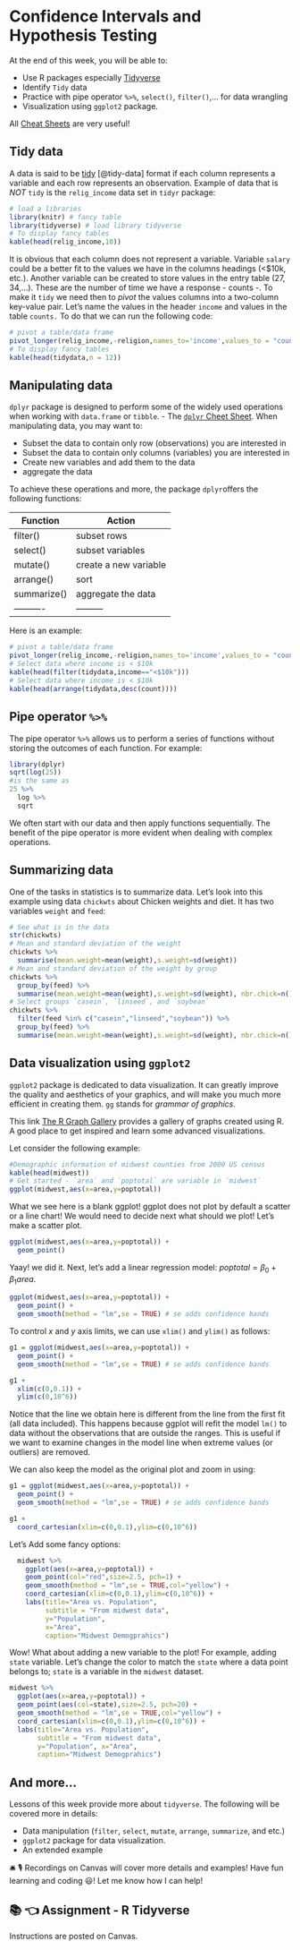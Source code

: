 # Confidence Intervals and Hypothesis Testing {.unnumbered}

At the end of this week, you will be able to:

-   Use R packages especially [Tidyverse](https://www.tidyverse.org/){target="_blank"}
-   Identify `Tidy` data
-   Practice with pipe operator `%>%`, `select()`, `filter()`,... for data wrangling
-   Visualization using `ggplot2` package.

All [Cheat Sheets](https://www.rstudio.com/resources/cheatsheets/){target="_blank"} are very useful!

## Tidy data {.unnumbered}

A data is said to be [tidy](https://vita.had.co.nz/papers/tidy-data.html){target="_blank"} [@tidy-data] format if each column represents a variable and each row represents an observation. Example of data that is *NOT* `tidy` is the `relig_income` data set in `tidyr` package:

```r
# load a libraries
library(knitr) # fancy table
library(tidyverse) # load library tidyverse
# To display fancy tables
kable(head(relig_income,10))
```

It is obvious that each column does not represent a variable. Variable `salary` could be a better fit to the values we have in the columns headings (\<\$10k, etc.). Another variable can be created to store values in the entry table (27, 34,...). These are the number of time we have a response - counts -. To make it `tidy` we need then to *pivot* the values columns into a two-column key-value pair. Let's name the values in the header `income` and values in the table `counts.` To do that we can run the following code:

```r
# pivot a table/data frame
pivot_longer(relig_income,-religion,names_to='income',values_to = "count") -> tidydata
# To display fancy tables
kable(head(tidydata,n = 12))
```

## Manipulating data {.unnumbered}

`dplyr` package is designed to perform some of the widely used operations when working with `data.frame` or `tibble`. - The [`dplyr` Cheet Sheet](https://www.rstudio.com/wp-content/uploads/2015/02/data-wrangling-cheatsheet.pdf){target="_blank"}. When manipulating data, you may want to:

-   Subset the data to contain only row (observations) you are interested in
-   Subset the data to contain only columns (variables) you are interested in
-   Create new variables and add them to the data
-   aggregate the data

To achieve these operations and more, the package `dplyr`offers the following functions:

| Function    | Action                |
|-------------|-----------------------|
| filter()    | subset rows           |
| select()    | subset variables      |
| mutate()    | create a new variable |
| arrange()   | sort                  |
| summarize() | aggregate the data    |
| ----------  | ---------             |

Here is an example:

```r
# pivot a table/data frame
pivot_longer(relig_income,-religion,names_to='income',values_to = "count") -> tidydata
# Select data where income is < $10k
kable(head(filter(tidydata,income=="<$10k")))
# Select data where income is < $10k
kable(head(arrange(tidydata,desc(count))))
```

## Pipe operator `%>%` {.unnumbered}

The pipe operator `%>%` allows us to perform a series of functions without storing the outcomes of each function. For example:

```r
library(dplyr)
sqrt(log(25))
#is the same as
25 %>% 
  log %>% 
  sqrt
```

We often start with our data and then apply functions sequentially. The benefit of the pipe operator is more evident when dealing with complex operations.

## Summarizing data {.unnumbered}

One of the tasks in statistics is to summarize data. Let's look into this example using data `chickwts` about Chicken weights and diet. It has two variables `weight` and `feed`:

```r
# See what is in the data
str(chickwts)
# Mean and standard deviation of the weight
chickwts %>% 
  summarise(mean.weight=mean(weight),s.weight=sd(weight))
# Mean and standard deviation of the weight by group
chickwts %>% 
  group_by(feed) %>% 
  summarise(mean.weight=mean(weight),s.weight=sd(weight), nbr.chick=n())
# Select groups `casein`, `linseed`, and `soybean`
chickwts %>% 
  filter(feed %in% c("casein","linseed","soybean")) %>% 
  group_by(feed) %>% 
  summarise(mean.weight=mean(weight),s.weight=sd(weight), nbr.chick=n())
```

## Data visualization using `ggplot2` {.unnumbered}

`ggplot2` package is dedicated to data visualization. It can greatly improve the quality and aesthetics of your graphics, and will make you much more efficient in creating them. `gg` stands for *grammar of graphics*.

This link [The R Graph Gallery](https://www.r-graph-gallery.com/index.html){target="_blank"} provides a gallery of graphs created using R. A good place to get inspired and learn some advanced visualizations.

Let consider the following example:

```r

#Demographic information of midwest counties from 2000 US census
kable(head(midwest))
# Get started - `area` and `poptotal` are variable in `midwest`
ggplot(midwest,aes(x=area,y=poptotal))
```

What we see here is a blank ggplot! ggplot does not plot by default a scatter or a line chart! We would need to decide next what should we plot! Let's make a scatter plot.

```r

ggplot(midwest,aes(x=area,y=poptotal)) + 
  geom_point()
```

Yaay! we did it. Next, let's add a linear regression model: $poptotal = \beta_0 + \beta_1 area$.

```r

ggplot(midwest,aes(x=area,y=poptotal)) + 
  geom_point() + 
  geom_smooth(method = "lm",se = TRUE) # se adds confidence bands
```

To control *x* and *y* axis limits, we can use `xlim()` and `ylim()` as follows:

```r

g1 = ggplot(midwest,aes(x=area,y=poptotal)) + 
  geom_point() + 
  geom_smooth(method = "lm",se = TRUE) # se adds confidence bands

g1 + 
  xlim(c(0,0.1)) + 
  ylim(c(0,10^6)) 

```

Notice that the line we obtain here is different from the line from the first fit (all data included). This happens because ggplot will refit the model `lm()` to data without the observations that are outside the ranges. This is useful if we want to examine changes in the model line when extreme values (or outliers) are removed.

We can also keep the model as the original plot and zoom in using:

```r

g1 = ggplot(midwest,aes(x=area,y=poptotal)) + 
  geom_point() + 
  geom_smooth(method = "lm",se = TRUE) # se adds confidence bands

g1 + 
  coord_cartesian(xlim=c(0,0.1),ylim=c(0,10^6))
```

Let's Add some fancy options:

```r

  midwest %>% 
    ggplot(aes(x=area,y=poptotal)) + 
    geom_point(col="red",size=2.5, pch=1) +
    geom_smooth(method = "lm",se = TRUE,col="yellow") + 
    coord_cartesian(xlim=c(0,0.1),ylim=c(0,10^6)) +
    labs(title="Area vs. Population",
         subtitle = "From midwest data", 
         y="Population", 
         x="Area", 
         caption="Midwest Demogprahics") 
```

Wow! What about adding a new variable to the plot! For example, adding `state` variable. Let's change the color to match the `state` where a data point belongs to; `state` is a variable in the `midwest` dataset.

```r

midwest %>%
  ggplot(aes(x=area,y=poptotal)) + 
  geom_point(aes(col=state),size=2.5, pch=20) + 
  geom_smooth(method = "lm",se = TRUE,col="yellow") + 
  coord_cartesian(xlim=c(0,0.1),ylim=c(0,10^6)) +
  labs(title="Area vs. Population",
       subtitle = "From midwest data", 
       y="Population", x="Area", 
       caption="Midwest Demogprahics") 
```

## And more... {.unnumbered}

Lessons of this week provide more about `tidyverse`. The following will be covered more in details:

-   Data manipulation (`filter`, `select`, `mutate`, `arrange`, `summarize`, and etc.)
-   `ggplot2` package for data visualization.
-   An extended example <!-- using  --> <!-- [Sean Lahman's baseball database](http://www.seanlahman.com/baseball-archive/statistics/){target="_blank"}. -->

🛎 🎙️ Recordings on Canvas will cover more details and examples! Have fun learning and coding 😃! Let me know how I can help!

## 📚 👈 Assignment - R Tidyverse {.unnumbered}

Instructions are posted on Canvas.
